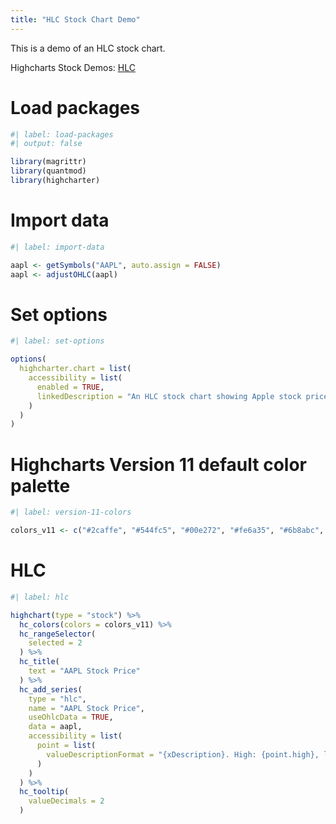 ```yaml
---
title: "HLC Stock Chart Demo"
---
```


This is a demo of an HLC stock chart.

Highcharts Stock Demos: [HLC](https://www.highcharts.com/demo/stock/hlc)

# Load packages

```r
#| label: load-packages
#| output: false

library(magrittr)
library(quantmod)
library(highcharter)
```

# Import data

```r
#| label: import-data

aapl <- getSymbols("AAPL", auto.assign = FALSE)
aapl <- adjustOHLC(aapl)
```

# Set options

```r
#| label: set-options

options(
  highcharter.chart = list(
    accessibility = list(
      enabled = TRUE,
      linkedDescription = "An HLC stock chart showing Apple stock price."
    )
  )
)
```

# Highcharts Version 11 default color palette

```r
#| label: version-11-colors

colors_v11 <- c("#2caffe", "#544fc5", "#00e272", "#fe6a35", "#6b8abc", "#d568fb", "#2ee0ca", "#fa4b42", "#feb56a", "#91e8e1")
```

# HLC

```r
#| label: hlc

highchart(type = "stock") %>% 
  hc_colors(colors = colors_v11) %>% 
  hc_rangeSelector(
    selected = 2
  ) %>% 
  hc_title(
    text = "AAPL Stock Price"
  ) %>% 
  hc_add_series(
    type = "hlc",
    name = "AAPL Stock Price",
    useOhlcData = TRUE,
    data = aapl,
    accessibility = list(
      point = list(
        valueDescriptionFormat = "{xDescription}. High: {point.high}, low: {point.low}, close: {point.close}."
      )
    )
  ) %>% 
  hc_tooltip(
    valueDecimals = 2
  )
```
